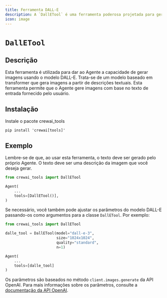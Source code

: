 ```yaml
---
title: Ferramenta DALL-E
description: A `DallETool` é uma ferramenta poderosa projetada para gerar imagens a partir de descrições textuais.
icon: image
---
```


# `DallETool`

## Descrição

Esta ferramenta é utilizada para dar ao Agente a capacidade de gerar imagens usando o modelo DALL-E. Trata-se de um modelo baseado em transformer que gera imagens a partir de descrições textuais.
Esta ferramenta permite que o Agente gere imagens com base no texto de entrada fornecido pelo usuário.

## Instalação

Instale o pacote crewai_tools
```shell
pip install 'crewai[tools]'
```

## Exemplo

Lembre-se de que, ao usar esta ferramenta, o texto deve ser gerado pelo próprio Agente. O texto deve ser uma descrição da imagem que você deseja gerar.

```python Code
from crewai_tools import DallETool

Agent(
    ...
    tools=[DallETool()],
)
```

Se necessário, você também pode ajustar os parâmetros do modelo DALL-E passando-os como argumentos para a classe `DallETool`. Por exemplo:

```python Code
from crewai_tools import DallETool

dalle_tool = DallETool(model="dall-e-3",
                       size="1024x1024",
                       quality="standard",
                       n=1)

Agent(
    ...
    tools=[dalle_tool]
)
```

Os parâmetros são baseados no método `client.images.generate` da API OpenAI. Para mais informações sobre os parâmetros,
consulte a [documentação da API OpenAI](https://platform.openai.com/docs/guides/images/introduction?lang=python).